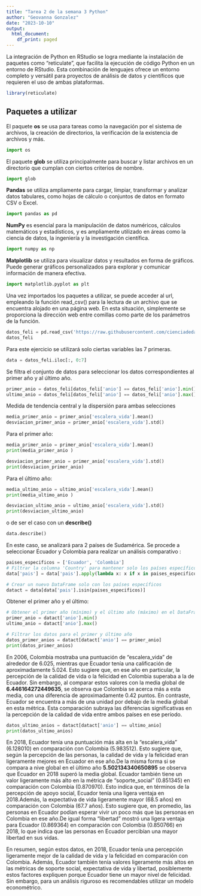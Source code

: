 ```yaml
---
title: "Tarea 2 de la semana 3 Python"
author: "Geovanna Gonzalez"
date: "2023-10-10"
output:
  html_document:
    df_print: paged
---
```


La integración de Python en RStudio se logra mediante la instalación de paquetes como "reticulate", que facilita la ejecución de código Python en un entorno de RStudio. Esta combinación de lenguajes ofrece un entorno completo y versátil para proyectos de análisis de datos y científicos que requieren el uso de ambas plataformas.


```r
library(reticulate)
```

## Paquetes a utilizar
El paquete **os** se usa para tareas como la navegación por el sistema de archivos, la creación de directorios, la verificación de la existencia de archivos y más.

```python
import os
```

El paquete **glob** se utiliza principalmente para buscar y listar archivos en un directorio que cumplan con ciertos criterios de nombre.

```python
import glob
```

**Pandas** se utiliza ampliamente para cargar, limpiar, transformar y analizar datos tabulares, como hojas de cálculo o conjuntos de datos en formato CSV o Excel.

```python
import pandas as pd
```

**NumPy** es esencial para la manipulación de datos numéricos, cálculos matemáticos y estadísticos, y es ampliamente utilizado en áreas como la ciencia de datos, la ingeniería y la investigación científica.

```python
import numpy as np
```

**Matplotlib** se utiliza para visualizar datos y resultados en forma de gráficos. Puede generar gráficos personalizados para explorar y comunicar información de manera efectiva.

```python
import matplotlib.pyplot as plt
```

Una vez importados los paquetes a utilizar, se puede acceder al url, empleando la función read_csv() para la lectura de un archivo que se encuentra alojado en una página web. En esta situación, simplemente se proporciona la dirección web entre comillas como parte de los parámetros de la función.

```python
datos_feli = pd.read_csv('https://raw.githubusercontent.com/cienciadedatos/datos-de-miercoles/master/datos/2019/2019-08-07/felicidad.csv')
datos_feli
```
Para este ejercicio se utilizará solo ciertas variables las 7 primeras. 
```python
data = datos_feli.iloc[:, 0:7]
```


Se filtra el conjunto de datos para seleccionar los datos correspondientes al primer año y al último año.

```python
primer_anio = datos_feli[datos_feli['anio'] == datos_feli['anio'].min()]
ultimo_anio = datos_feli[datos_feli['anio'] == datos_feli['anio'].max()]

```

Medida de tendencia central y la dispersión para ambas selecciones

```python
media_primer_anio = primer_anio['escalera_vida'].mean()
desviacion_primer_anio = primer_anio['escalera_vida'].std()

```

Para el primer año:

```python
media_primer_anio = primer_anio['escalera_vida'].mean()
print(media_primer_anio )
```
```python
desviacion_primer_anio = primer_anio['escalera_vida'].std()
print(desviacion_primer_anio)
```

Para el último año:

```python
media_ultimo_anio = ultimo_anio['escalera_vida'].mean()
print(media_ultimo_anio )
```
```python
desviacion_ultimo_anio = ultimo_anio['escalera_vida'].std()
print(desviacion_ultimo_anio)
```
o de ser el caso con un **describe()**

```python
data.describe()
```


En este caso, se analizará para 2 países de Sudamérica. Se procede a seleccionar Ecuador y Colombia para realizar un análisis comparativo :

```python

paises_especificos = ['Ecuador', 'Colombia']
# Filtrar la columna 'Country' para mantener solo los países específicos
data['pais'] = data['pais'].apply(lambda x: x if x in paises_especificos else '')

# Crear un nuevo DataFrame solo con los países específicos
datact = data[data['pais'].isin(paises_especificos)]

```


Obtener el primer año y el último: 

```python
# Obtener el primer año (mínimo) y el último año (máximo) en el DataFrame
primer_anio = datact['anio'].min()
ultimo_anio = datact['anio'].max()

# Filtrar los datos para el primer y último año
datos_primer_anios = datact[datact['anio'] == primer_anio]
print(datos_primer_anios)
```
En 2006, Colombia mostraba una puntuación de "escalera_vida" de alrededor de 6.025, mientras que Ecuador tenía una calificación de aproximadamente 5.024. Esto sugiere que, en ese año en particular, la percepción de la calidad de vida o la felicidad en Colombia superaba a la de Ecuador. Sin embargo, al comparar estos valores con la media global de **6.446164272449635**, se observa que Colombia se acerca más a esta media, con una diferencia de aproximadamente 0.42 puntos. En contraste, Ecuador se encuentra a más de una unidad por debajo de la media global en esta métrica. Esta comparación subraya las diferencias significativas en la percepción de la calidad de vida entre ambos países en ese período.

```python
datos_ultimo_anios = datact[datact['anio'] == ultimo_anio]
print(datos_ultimo_anios)
```
En 2018, Ecuador tenía una puntuación más alta en la "escalera_vida" (6.128010) en comparación con Colombia (5.983512). Esto sugiere que, según la percepción de las personas, la calidad de vida y la felicidad eran ligeramente mejores en Ecuador en ese año.De la misma forma si se compara a nive global en el ùltimo año **5.502134340650895** se observa que Ecuador en 2018 superó la media global. Ecuador también tiene un valor ligeramente más alto en la métrica de "soporte_social" (0.851345) en comparación con Colombia (0.870970). Esto indica que, en términos de la percepción de apoyo social, Ecuador tenía una ligera ventaja en 2018.Además, la expectativa de vida ligeramente mayor (68.5 años) en comparación con Colombia (67.7 años). Esto sugiere que, en promedio, las personas en Ecuador podían esperar vivir un poco más que las personas en Colombia en ese año.De igual forma "libertad" mostró una ligera ventaja para Ecuador (0.869364) en comparación con Colombia (0.850766) en 2018, lo que indica que las personas en Ecuador percibían una mayor libertad en sus vidas.

En resumen, según estos datos, en 2018, Ecuador tenía una percepción ligeramente mejor de la calidad de vida y la felicidad en comparación con Colombia. Además, Ecuador también tenía valores ligeramente más altos en las métricas de soporte social, expectativa de vida y libertad, posiblemente estos factores expliquen porque Ecuador tiene un mayor nivel de felicidad. Sin embargo, para un análisis riguroso es recomendables utilizar un modelo econométrico. 



